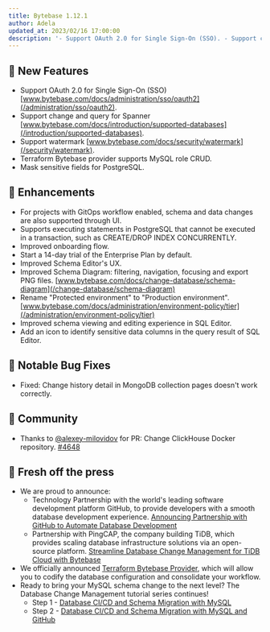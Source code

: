 ```yaml
---
title: Bytebase 1.12.1
author: Adela
updated_at: 2023/02/16 17:00:00
description: '- Support OAuth 2.0 for Single Sign-On (SSO). - Support change and query for Spanner. - Support watermark. - Mask sensitive fields for PostgreSQL '
---
```


## 🚀 New Features

- Support OAuth 2.0 for Single Sign-On (SSO) [www.bytebase.com/docs/administration/sso/oauth2](/administration/sso/oauth2).
- Support change and query for Spanner [www.bytebase.com/docs/introduction/supported-databases](/introduction/supported-databases).
- Support watermark [www.bytebase.com/docs/security/watermark](/security/watermark).
- Terraform Bytebase provider supports MySQL role CRUD.
- Mask sensitive fields for PostgreSQL.

## 🎄 Enhancements

- For projects with GitOps workflow enabled, schema and data changes are also supported through UI.
- Supports executing statements in PostgreSQL that cannot be executed in a transaction, such as CREATE/DROP INDEX CONCURRENTLY.
- Improved onboarding flow.
- Start a 14-day trial of the Enterprise Plan by default.
- Improved Schema Editor's UX.
- Improved Schema Diagram: filtering, navigation, focusing and export PNG files. [www.bytebase.com/docs/change-database/schema-diagram](/change-database/schema-diagram)
- Rename "Protected environment" to "Production environment". [www.bytebase.com/docs/administration/environment-policy/tier](/administration/environment-policy/tier)
- Improved schema viewing and editing experience in SQL Editor.
- Add an icon to identify sensitive data columns in the query result of SQL Editor.

## 🐞 Notable Bug Fixes

- Fixed: Change history detail in MongoDB collection pages doesn't work correctly.

## 🎠 Community

- Thanks to [@alexey-milovidov](https://github.com/alexey-milovidov) for PR: Change ClickHouse Docker repository. [\#4648](https://github.com/bytebase/bytebase/pull/4648)

## 📰 Fresh off the press

- We are proud to announce:
  - Technology Partnership with the world's leading software development platform GitHub, to provide developers with a smooth database development experience. [Announcing Partnership with GitHub to Automate Database Development](https://www.bytebase.com/blog/bytebase-github-technology-partner)
  - Partnership with PingCAP, the company building TiDB, which provides scaling database infrastructure solutions via an open-source platform. [Streamline Database Change Management for TiDB Cloud with Bytebase](https://www.bytebase.com/blog/streamline-database-change-management-for-tidb-cloud-with-bytebase)
- We officially announced [Terraform Bytebase Provider](https://www.bytebase.com/blog/introducing-terraform-bytebase-provider), which will allow you to codify the database configuration and consolidate your workflow.
- Ready to bring your MySQL schema change to the next level? The Database Change Management tutorial series continues!
  - Step 1 - [Database CI/CD and Schema Migration with MySQL](/tutorials/database-change-management-with-mysql)
  - Step 2 - [Database CI/CD and Schema Migration with MySQL and GitHub](/tutorials/database-change-management-with-mysql-and-github)

<InstallUpgrade />
